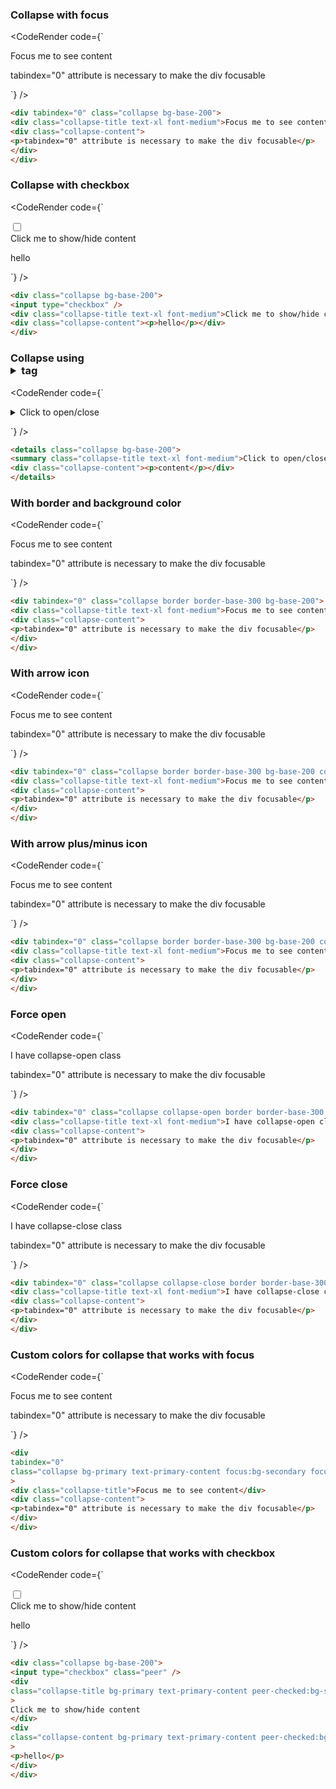 
### Collapse with focus

<CodeRender code={`
<div tabindex="0" class="collapse bg-base-200">
<div class="collapse-title text-xl font-medium">Focus me to see content</div>
<div class="collapse-content">
<p>tabindex="0" attribute is necessary to make the div focusable</p>
</div>
</div>

`} />

```html
<div tabindex="0" class="collapse bg-base-200">
<div class="collapse-title text-xl font-medium">Focus me to see content</div>
<div class="collapse-content">
<p>tabindex="0" attribute is necessary to make the div focusable</p>
</div>
</div>

```
### Collapse with checkbox

<CodeRender code={`
<div class="collapse bg-base-200">
<input type="checkbox" />
<div class="collapse-title text-xl font-medium">Click me to show/hide content</div>
<div class="collapse-content"><p>hello</p></div>
</div>

`} />

```html
<div class="collapse bg-base-200">
<input type="checkbox" />
<div class="collapse-title text-xl font-medium">Click me to show/hide content</div>
<div class="collapse-content"><p>hello</p></div>
</div>

```
### Collapse using <details> and <summary> tag

<CodeRender code={`
<details class="collapse bg-base-200">
<summary class="collapse-title text-xl font-medium">Click to open/close</summary>
<div class="collapse-content"><p>content</p></div>
</details>

`} />

```html
<details class="collapse bg-base-200">
<summary class="collapse-title text-xl font-medium">Click to open/close</summary>
<div class="collapse-content"><p>content</p></div>
</details>

```
### With border and background color

<CodeRender code={`
<div tabindex="0" class="collapse border border-base-300 bg-base-200">
<div class="collapse-title text-xl font-medium">Focus me to see content</div>
<div class="collapse-content">
<p>tabindex="0" attribute is necessary to make the div focusable</p>
</div>
</div>

`} />

```html
<div tabindex="0" class="collapse border border-base-300 bg-base-200">
<div class="collapse-title text-xl font-medium">Focus me to see content</div>
<div class="collapse-content">
<p>tabindex="0" attribute is necessary to make the div focusable</p>
</div>
</div>

```
### With arrow icon

<CodeRender code={`
<div tabindex="0" class="collapse border border-base-300 bg-base-200 collapse-arrow">
<div class="collapse-title text-xl font-medium">Focus me to see content</div>
<div class="collapse-content">
<p>tabindex="0" attribute is necessary to make the div focusable</p>
</div>
</div>

`} />

```html
<div tabindex="0" class="collapse border border-base-300 bg-base-200 collapse-arrow">
<div class="collapse-title text-xl font-medium">Focus me to see content</div>
<div class="collapse-content">
<p>tabindex="0" attribute is necessary to make the div focusable</p>
</div>
</div>

```
### With arrow plus/minus icon

<CodeRender code={`
<div tabindex="0" class="collapse border border-base-300 bg-base-200 collapse-plus">
<div class="collapse-title text-xl font-medium">Focus me to see content</div>
<div class="collapse-content">
<p>tabindex="0" attribute is necessary to make the div focusable</p>
</div>
</div>

`} />

```html
<div tabindex="0" class="collapse border border-base-300 bg-base-200 collapse-plus">
<div class="collapse-title text-xl font-medium">Focus me to see content</div>
<div class="collapse-content">
<p>tabindex="0" attribute is necessary to make the div focusable</p>
</div>
</div>

```
### Force open

<CodeRender code={`
<div tabindex="0" class="collapse collapse-open border border-base-300 bg-base-200">
<div class="collapse-title text-xl font-medium">I have collapse-open class</div>
<div class="collapse-content">
<p>tabindex="0" attribute is necessary to make the div focusable</p>
</div>
</div>

`} />

```html
<div tabindex="0" class="collapse collapse-open border border-base-300 bg-base-200">
<div class="collapse-title text-xl font-medium">I have collapse-open class</div>
<div class="collapse-content">
<p>tabindex="0" attribute is necessary to make the div focusable</p>
</div>
</div>

```
### Force close

<CodeRender code={`
<div tabindex="0" class="collapse collapse-close border border-base-300 bg-base-200">
<div class="collapse-title text-xl font-medium">I have collapse-close class</div>
<div class="collapse-content">
<p>tabindex="0" attribute is necessary to make the div focusable</p>
</div>
</div>

`} />

```html
<div tabindex="0" class="collapse collapse-close border border-base-300 bg-base-200">
<div class="collapse-title text-xl font-medium">I have collapse-close class</div>
<div class="collapse-content">
<p>tabindex="0" attribute is necessary to make the div focusable</p>
</div>
</div>

```
### Custom colors for collapse that works with focus

<CodeRender code={`
<div
tabindex="0"
class="collapse bg-primary text-primary-content focus:bg-secondary focus:text-secondary-content"
>
<div class="collapse-title">Focus me to see content</div>
<div class="collapse-content">
<p>tabindex="0" attribute is necessary to make the div focusable</p>
</div>
</div>

`} />

```html
<div
tabindex="0"
class="collapse bg-primary text-primary-content focus:bg-secondary focus:text-secondary-content"
>
<div class="collapse-title">Focus me to see content</div>
<div class="collapse-content">
<p>tabindex="0" attribute is necessary to make the div focusable</p>
</div>
</div>

```
### Custom colors for collapse that works with checkbox

<CodeRender code={`
<div class="collapse bg-base-200">
<input type="checkbox" class="peer" />
<div
class="collapse-title bg-primary text-primary-content peer-checked:bg-secondary peer-checked:text-secondary-content"
>
Click me to show/hide content
</div>
<div
class="collapse-content bg-primary text-primary-content peer-checked:bg-secondary peer-checked:text-secondary-content"
>
<p>hello</p>
</div>
</div>

`} />

```html
<div class="collapse bg-base-200">
<input type="checkbox" class="peer" />
<div
class="collapse-title bg-primary text-primary-content peer-checked:bg-secondary peer-checked:text-secondary-content"
>
Click me to show/hide content
</div>
<div
class="collapse-content bg-primary text-primary-content peer-checked:bg-secondary peer-checked:text-secondary-content"
>
<p>hello</p>
</div>
</div>

```